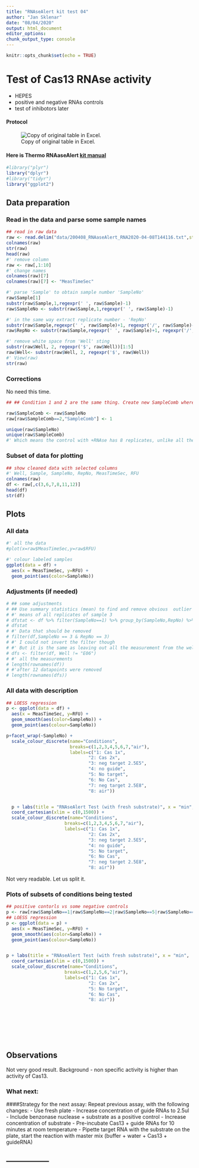 ```yaml
---
title: "RNAseAlert kit test 04"
author: "Jan Sklenar"
date: "08/04/2020"
output: html_document
editor_options: 
chunk_output_type: console
---
```


```r
knitr::opts_chunk$set(echo = TRUE)
```
# Test of Cas13 RNAse activity
- HEPES
- positive and negative RNAs controls
- test of inhibotors later

#### Protocol
![Copy of original table in Excel.](data/protocol4.svg)

#### Here is Thermo RNAaseAlert [kit manual](https://www.thermofisher.com/document-connect/document-connect.html?url=https%3A%2F%2Fassets.thermofisher.com%2FTFS-Assets%2FLSG%2Fmanuals%2Ffm_1964.pdf&title=Uk5hc2VBbGVydCZ0cmFkZTsgTGFiIFRlc3QgS2l0IEluc3RydWN0aW9uIE1hbnVhbA==)


```r
#library("plyr")
library("dplyr")
#library("tidyr")
library("ggplot2")
```

## Data preparation
### Read in the data and parse some sample names 
```r
## read in raw data
raw <- read.delim("data/200408_RNAaseAlert_RNA2020-04-08T144116.txt",stringsAsFactors = FALSE)
colnames(raw)
str(raw)
head(raw)
#' remove column
raw <- raw[,1:10]
#' change names
colnames(raw)[7]
colnames(raw)[7] <- "MeasTimeSec"

#' parse 'Sample' to obtain sample number 'SampleNo'
raw$Sample[1]
substr(raw$Sample,1,regexpr(' ', raw$Sample)-1) 
raw$SampleNo <- substr(raw$Sample,1,regexpr(' ', raw$Sample)-1)

#' in the same way extract replicate number - 'RepNo'
substr(raw$Sample,regexpr(' ', raw$Sample)+1, regexpr('/', raw$Sample)-1)
raw$RepNo <- substr(raw$Sample,regexpr(' ', raw$Sample)+1, regexpr('/', raw$Sample)-1)

#' remove white space from 'Well' sting
substr(raw$Well, 2, regexpr('$', raw$Well))[1:5]
raw$Well<- substr(raw$Well, 2, regexpr('$', raw$Well))
#' View(raw) 
str(raw)
```

### Corrections
No need this time.

```r
## ## Condition 1 and 2 are the same thing. Create new SampleComb where 2 is replace with 1

raw$SampleComb <- raw$SampleNo 
raw[raw$SampleComb==2,"SampleComb"] <- 1

unique(raw$SampleNo)
unique(raw$SampleComb)
#' Which means the control with +RNAse has 8 replicates, unlike all the other conditions that has only 4. 
```



### Subset of data for plotting
```r
## show cleaned data with selected columns
#' Well, Sample, SampleNo, RepNo, MeasTimeSec, RFU
colnames(raw)
df <- raw[,c(3,6,7,8,11,12)] 
head(df) 
str(df)
```
## Plots
### All data
```r
#' all the data
#plot(x=raw$MeasTimeSec,y=raw$RFU)

#' colour labeled samples
ggplot(data = df) +
  aes(x = MeasTimeSec, y=RFU) +
  geom_point(aes(color=SampleNo))
```
### Adjustments (if needed)
```r
# ## some adjustments
# ## Use summary statistics (mean) to find and remove obvious  outlier in  sample 3
# #' means of all replicates of sample 3 
# dfstat <- df %>% filter(SampleNo==1) %>% group_by(SampleNo,RepNo) %>% summarise(mean=mean(RFU))
# dfstat
# #' Data that should be removed
# filter(df,SampleNo == 3 & RepNo == 3)
# #' I could not invert the filter though
# #' But it is the same as leaving out all the measurement from the well E01
# dfs <- filter(df, Well != "E06")
# #' all the measurements
# length(rownames(df))
# #'after 12 datapoints were removed
# length(rownames(dfs))
```
### All data with description
```r
## LOESS regression
p <- ggplot(data = df) +
  aes(x = MeasTimeSec, y=RFU) +
  geom_smooth(aes(color=SampleNo)) +
  geom_point(aes(colour=SampleNo))

p+facet_wrap(~SampleNo) +
  scale_colour_discrete(name="Conditions",
                        breaks=c(1,2,3,4,5,6,7,"air"),
                        labels=c("1: Cas 1x",
                               "2: Cas 2x",
                               "3: neg target 2.5E5",
                               "4: no guide",
                               "5: No target",
                               "6: No Cas",
                               "7: neg target 2.5E8",
                               "8: air"))


  p + labs(title = "RNAseAlert Test (with fresh substrate)", x = "min",   y = "RFU", color = "Legend Title\n") +
  coord_cartesian(xlim = c(0,1500)) +
  scale_colour_discrete(name="Conditions",
                      breaks=c(1,2,3,4,5,6,7,"air"),
                      labels=c("1: Cas 1x",
                               "2: Cas 2x",
                               "3: neg target 2.5E5",
                               "4: no guide",
                               "5: No target",
                               "6: No Cas",
                               "7: neg target 2.5E8",
                               "8: air"))


```

Not very readable. Let us split it.

### Plots of subsets of conditions being tested
   
```r

## positive contorls vs some negative controls
p <- raw[raw$SampleNo==1|raw$SampleNo==2|raw$SampleNo==5|raw$SampleNo==6|raw$SampleNo=="air",]
## LOESS regression
p <- ggplot(data = p) +
  aes(x = MeasTimeSec, y=RFU) +
  geom_smooth(aes(color=SampleNo)) +
  geom_point(aes(colour=SampleNo))


p + labs(title = "RNAseAlert Test (with fresh substrate)", x = "min",   y = "RFU", color = "Legend Title\n") +
  coord_cartesian(xlim = c(0,1500)) +
  scale_colour_discrete(name="Conditions",
                      breaks=c(1,2,5,6,"air"),
                      labels=c("1: Cas 1x",
                               "2: Cas 2x",
                               "5: No target",
                               "6: No Cas",
                               "8: air"))





  
    
```

## Observations
Not very good result. Background - non specific activity is higher than activity of Cas13.

### What next:
####Strategy for the next assay:
Repeat previous assay, with the following changes:
- Use fresh plate
- Increase concentration of guide RNAs to 2.5ul
- Include benzonase nuclease + substrate as a positive control
- Increase concentration of substrate
- Pre-incubate Cas13 + guide RNAs for 10 minutes at room temperature
- Pipette target RNA with the substrate on the plate, start the reaction with master mix (buffer + water + Cas13 + guideRNA)



-----------------  
-----------------




